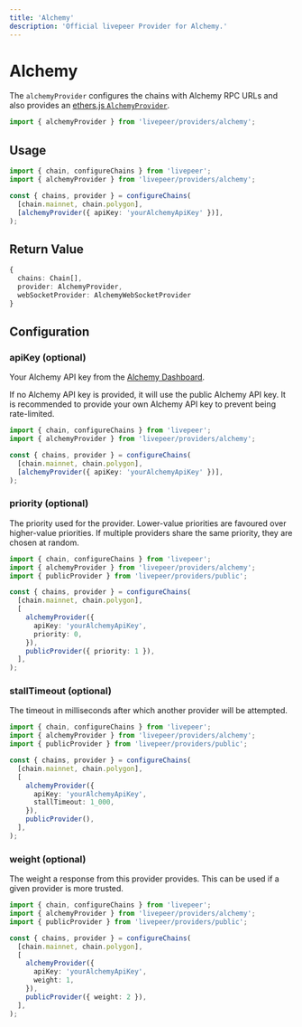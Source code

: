 ```yaml
---
title: 'Alchemy'
description: 'Official livepeer Provider for Alchemy.'
---
```



# Alchemy

The `alchemyProvider` configures the chains with Alchemy RPC URLs and also provides an [ethers.js `AlchemyProvider`](https://docs.ethers.io/v5/api/providers/api-providers/#AlchemyProvider).

```ts
import { alchemyProvider } from 'livepeer/providers/alchemy';
```

## Usage

```ts
import { chain, configureChains } from 'livepeer';
import { alchemyProvider } from 'livepeer/providers/alchemy';

const { chains, provider } = configureChains(
  [chain.mainnet, chain.polygon],
  [alchemyProvider({ apiKey: 'yourAlchemyApiKey' })],
);
```

## Return Value

```ts
{
  chains: Chain[],
  provider: AlchemyProvider,
  webSocketProvider: AlchemyWebSocketProvider
}
```

## Configuration

### apiKey (optional)

Your Alchemy API key from the [Alchemy Dashboard](https://dashboard.alchemyapi.io/).

If no Alchemy API key is provided, it will use the public Alchemy API key. It is recommended to provide your own Alchemy API key to prevent being rate-limited.

```ts {6}
import { chain, configureChains } from 'livepeer';
import { alchemyProvider } from 'livepeer/providers/alchemy';

const { chains, provider } = configureChains(
  [chain.mainnet, chain.polygon],
  [alchemyProvider({ apiKey: 'yourAlchemyApiKey' })],
);
```

### priority (optional)

The priority used for the provider. Lower-value priorities are favoured over higher-value priorities. If multiple providers share the same priority, they are chosen at random.

```ts {10,12}
import { chain, configureChains } from 'livepeer';
import { alchemyProvider } from 'livepeer/providers/alchemy';
import { publicProvider } from 'livepeer/providers/public';

const { chains, provider } = configureChains(
  [chain.mainnet, chain.polygon],
  [
    alchemyProvider({
      apiKey: 'yourAlchemyApiKey',
      priority: 0,
    }),
    publicProvider({ priority: 1 }),
  ],
);
```

### stallTimeout (optional)

The timeout in milliseconds after which another provider will be attempted.

```ts {10}
import { chain, configureChains } from 'livepeer';
import { alchemyProvider } from 'livepeer/providers/alchemy';
import { publicProvider } from 'livepeer/providers/public';

const { chains, provider } = configureChains(
  [chain.mainnet, chain.polygon],
  [
    alchemyProvider({
      apiKey: 'yourAlchemyApiKey',
      stallTimeout: 1_000,
    }),
    publicProvider(),
  ],
);
```

### weight (optional)

The weight a response from this provider provides. This can be used if a given provider is more trusted.

```ts {10,12}
import { chain, configureChains } from 'livepeer';
import { alchemyProvider } from 'livepeer/providers/alchemy';
import { publicProvider } from 'livepeer/providers/public';

const { chains, provider } = configureChains(
  [chain.mainnet, chain.polygon],
  [
    alchemyProvider({
      apiKey: 'yourAlchemyApiKey',
      weight: 1,
    }),
    publicProvider({ weight: 2 }),
  ],
);
```
